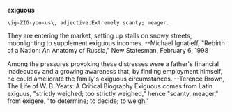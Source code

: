 '''exiguous'''
 \ig-ZIG-yoo-us\, adjective:Extremely scanty; meager.


They are entering the market, setting up stalls on snowy streets, moonlighting to supplement exiguous incomes. 
--Michael Ignatieff, "Rebirth of a Nation: An Anatomy of Russia," New Statesman, February 6, 1998

Among the pressures provoking these distresses were a father's financial inadequacy and a growing awareness that, by finding employment himself, he could ameliorate the family's exiguous circumstances. 
--Terence Brown, The Life of W. B. Yeats: A Critical Biography
Exiguous comes from Latin exiguus, "strictly weighed; too strictly weighed," hence "scanty, meager," from exigere, "to determine; to decide; to weigh."